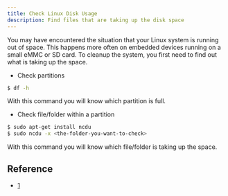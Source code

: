```yaml
---
title: Check Linux Disk Usage
description: Find files that are taking up the disk space
---
```


You may have encountered the situation that your Linux system is running out of space. This happens more often on embedded devices running on a small eMMC or SD card. To cleanup the system, you first need to find out what is taking up the space. 

* Check partitions

```bash
$ df -h
```

With this command you will know which partition is full.

* Check file/folder within a partition

```bash
$ sudo apt-get install ncdu
$ sudo ncdu -x <the-folder-you-want-to-check>
```

With this command you will know which file/folder is taking up the space.

## Reference

- [1](https://askubuntu.com/questions/266825/what-do-i-do-when-my-root-filesystem-is-full)